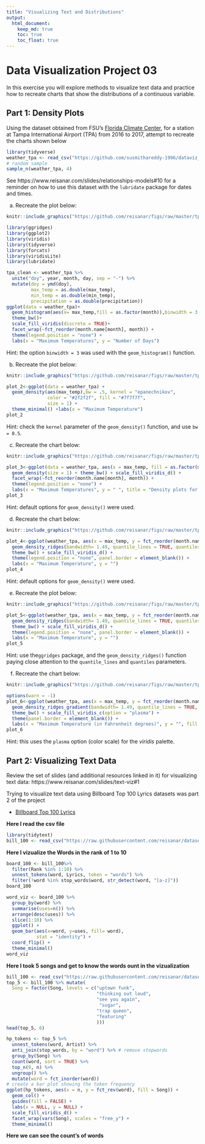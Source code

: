 ```yaml
---
title: "Visualizing Text and Distributions"
output: 
  html_document:
    keep_md: true
    toc: true
    toc_float: true
---
```


# Data Visualization Project 03


In this exercise you will explore methods to visualize text data and practice how to recreate charts that show the distributions of a continuous variable. 


## Part 1: Density Plots

Using the dataset obtained from FSU's [Florida Climate Center](https://climatecenter.fsu.edu/climate-data-access-tools/downloadable-data), for a station at Tampa International Airport (TPA) from 2016 to 2017, attempt to recreate the charts shown below

```r
library(tidyverse)
weather_tpa <- read_csv("https://github.com/susmithareddy-1996/dataviz_final_project/blob/main/data/tpa_weather_16_17.csv")
# random sample 
sample_n(weather_tpa, 4)
```

See https://www.reisanar.com/slides/relationships-models#10 for a reminder on how to use this dataset with the `lubridate` package for dates and times.


(a) Recreate the plot below:

```r
knitr::include_graphics("https://github.com/reisanar/figs/raw/master/tpa_max_temps_facet.png")
```

```r
library(ggridges)
library(ggplot2)
library(viridis)
library(tidyverse)
library(forcats)
library(viridisLite)
library(lubridate)

tpa_clean <- weather_tpa %>%
  unite("doy", year, month, day, sep = "-") %>%
  mutate(doy = ymd(doy), 
         max_temp = as.double(max_temp), 
         min_temp = as.double(min_temp), 
         precipitation = as.double(precipitation))
ggplot(data = weather_tpa)+
  geom_histogram(aes(x= max_temp,fill = as.factor(month)),binwidth = 3, color = "white")+
  theme_bw()+
  scale_fill_viridis(discrete = TRUE)+
  facet_wrap(~fct_reorder(month.name[month], month)) +
  theme(legend.position = "none") +
  labs(x = "Maximum Temperatures", y = "Number of Days")
```

Hint: the option `binwidth = 3` was used with the `geom_histogram()` function.

(b) Recreate the plot below:

```r
knitr::include_graphics("https://github.com/reisanar/figs/raw/master/tpa_max_temps_density.png")
```


```r
plot_2<-ggplot(data = weather_tpa) +
  geom_density(aes(max_temp),bw = .5, kernel = "epanechnikov",
               color = "#2f2f2f", fill = "#7f7f7f",
               size = 1) +
  theme_minimal() +labs(x = "Maximum Temperature")
plot_2
```

Hint: check the `kernel` parameter of the `geom_density()` function, and use `bw = 0.5`.

(c) Recreate the chart below:

```r
knitr::include_graphics("https://github.com/reisanar/figs/raw/master/tpa_max_temps_density_facet.png")
```


```r
plot_3<-ggplot(data = weather_tpa, aes(x = max_temp, fill = as.factor(month), alpha = 0.2)) +
  geom_density(size = 1) + theme_bw() + scale_fill_viridis_d() +
  facet_wrap(~fct_reorder(month.name[month], month)) +
  theme(legend.position = "none") +
  labs(x = "Maximum Temperatures", y = " ", title = "Density plots for each month in 2016")
plot_3
```

Hint: default options for `geom_density()` were used. 

(d) Recreate the chart below:

```r
knitr::include_graphics("https://github.com/reisanar/figs/raw/master/tpa_max_temps_ridges.png")
```

```r
plot_4<-ggplot(weather_tpa, aes(x = max_temp, y = fct_reorder(month.name[month], month), fill = as.factor(month))) +
  geom_density_ridges(bandwidth= 1.49, quantile_lines = TRUE, quantiles = 2, size = 1) +
  theme_bw() + scale_fill_viridis_d() +
  theme(legend.position = "none", panel.border = element_blank()) +
  labs(x = "Maximum Temperature", y = "")
plot_4
```

Hint: default options for `geom_density()` were used. 

(e) Recreate the plot below:

```r
knitr::include_graphics("https://github.com/reisanar/figs/raw/master/tpa_max_temps_ridges.png")
```

```r
plot_5<-ggplot(weather_tpa, aes(x = max_temp, y = fct_reorder(month.name[month], month), fill = as.factor(month))) +
  geom_density_ridges(bandwidth= 1.49, quantile_lines = TRUE, quantiles = 2, size = 1) +
  theme_bw() + scale_fill_viridis_d() +
  theme(legend.position = "none", panel.border = element_blank()) +
  labs(x = "Maximum Temperature", y = "")
plot_5
```
Hint: use the`ggridges` package, and the `geom_density_ridges()` function paying close attention to the `quantile_lines` and `quantiles` parameters.

(f) Recreate the chart below:

```r
knitr::include_graphics("https://github.com/reisanar/figs/raw/master/tpa_max_temps_ridges_plasma.png")
```

```r
options(warn = -1)
plot_6<-ggplot(weather_tpa, aes(x = max_temp, y = fct_reorder(month.name[month], month), fill = stat(x))) +
  geom_density_ridges_gradient(bandwidth= 1.49, quantile_lines = TRUE, quantiles = 2, size = 1) +
  theme_bw() + scale_fill_viridis_c(option = "plasma") +
  theme(panel.border = element_blank()) +
  labs(x = "Maximum Temperature (in Fahrenheit degrees)", y = "", fill = "")
plot_6
```


Hint: this uses the `plasma` option (color scale) for the _viridis_ palette.




## Part 2: Visualizing Text Data

Review the set of slides (and additional resources linked in it) for visualizing text data: https://www.reisanar.com/slides/text-viz#1

Trying to visualize text data using Billboard Top 100 Lyrics datasets was part 2 of the project

- [Billboard Top 100 Lyrics](https://github.com/susmithareddy-1996/dataviz_final_project/blob/main/data/BB_top100_2015.csv)

**Here I read the csv file**

```r
library(tidytext)
bill_100 <- read_csv("https://raw.githubusercontent.com/reisanar/datasets/master/BB_top100_2015.csv")
```
**Here I vizualize the Words in the rank of 1 to 10**

```r
board_100 <- bill_100%>%
  filter(Rank %in% 1:10) %>%
  unnest_tokens(word, Lyrics, token = "words") %>%
  filter(!word %in% stop_words$word, str_detect(word, "[a-z]"))
board_100

word_viz <- board_100 %>%
  group_by(word) %>%
  summarise(uses=n()) %>%
  arrange(desc(uses)) %>%
  slice(1:10) %>%
  ggplot() +
  geom_bar(aes(x=word, y=uses, fill= word),
           stat = "identity") +
  coord_flip() +
  theme_minimal()
word_viz

  ```  
  **Here I took 5 songs and get to know the words ount in the vizualization**
  
```r
bill_100 <- read_csv("https://raw.githubusercontent.com/reisanar/datasets/master/BB_top100_2015.csv")
top_5 <- bill_100 %>% mutate(
  Song = factor(Song, levels = c("uptown funk", 
                                 "thinking out loud", 
                                 "see you again",
                                  "sugar", 
                                 "trap queen",
                                 "featuring"
                                 )))
head(top_5, 6)

hp_tokens <- top_5 %>% 
  unnest_tokens(word, Artist) %>%
  anti_join(stop_words, by = "word") %>% # remove stopwords
  group_by(Song) %>% 
  count(word, sort = TRUE) %>% 
  top_n(9, n) %>% 
  ungroup() %>% 
  mutate(word = fct_inorder(word))
# create a bar plot showing the token frequency
ggplot(hp_tokens, aes(x = n, y = fct_rev(word), fill = Song)) +
  geom_col() +
  guides(fill = FALSE) +
  labs(x = NULL, y = NULL) +
  scale_fill_viridis_d() +
  facet_wrap(vars(Song), scales = "free_y") +
  theme_minimal()
```
**Here we can see the count's of words**
